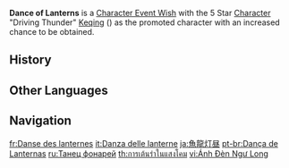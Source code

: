 {{Wish Series Infobox
|character = Keqing
|type      = Character Event Wishes
}}
'''Dance of Lanterns''' is a [[Character Event Wish]] with the 5 Star [[Character]] "Driving Thunder" [[Keqing]] ({{Electro}}) as the promoted character with an increased chance to be obtained.

==History==
{{Wish History Table}}

==Other Languages==
{{Other Languages
|en      = Dance of Lanterns
|zhs     = 鱼龙灯昼
|zhs_rm  = Yúlóng Dēngzhòu
|zht     = 魚龍燈晝
|zht_rm  = Yúlóng Dēngzhòu
|zh_tl   = Daylight of the Fish and Dragon Lanterns
|ja      = 魚龍灯昼
|ja_rm   = Gyoryuu Touchuu{{Assumed}}
|ja_tl   = Daylight of the Fish and Dragon Lanterns{{Sino|ja}}
|ko      = {{tt|용등|龍燈}}의 춤
|ko_rm   = Yongdeung-ui Chum
|ko_tl   = Dance of Dragon Lanterns
|es      = Danza de las linternas
|es_tl   = Dance of Lanterns
|fr      = Danse des lanternes
|fr_tl   = Dance of Lanterns
|ru      = Танец фонарей
|ru_tl   = Dance of Lanterns
|th      = การเต้นรำในแสงโคม
|th_rm   = Kan tenram nai saen khong
|th_tl   = Dance in the Lanterns' Light
|vi      = Ánh Đèn {{tt|Ngư Long|魚龍}}
|vi_tl   = Lights of The Sea Dragon
|de      = Tanz der Laternen
|de_tl   = Dance of Lanterns
|id      = Tarian Lentera
|id_tl   = Dance of Lantern
|pt      = Dança de Lanternas
|pt_tl   = Dance of Lanterns
|tr      = Fenerlerin Dansı
|tr_tl   = Dance of Lanterns
|it      = Danza delle lanterne
|it_tl   = Dance of the Lanterns
}}

==Navigation==
{{Wish Navbox}}

[[fr:Danse des lanternes]]
[[it:Danza delle lanterne]]
[[ja:魚龍灯昼]]
[[pt-br:Dança de Lanternas]]
[[ru:Танец фонарей]]
[[th:การเต้นรำในแสงโคม]]
[[vi:Ánh Đèn Ngư Long]]